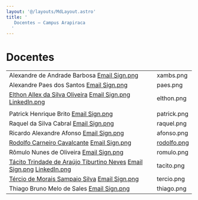 ```yaml
---
layout: '@/layouts/MdLayout.astro'
title: '
   Docentes — Campus Arapiraca
  '
---
```




Docentes
========












|  |  |
| --- | --- |
| Alexandre de Andrade Barbosa    [Email Sign.png](mailto:alexandre.barbosa@arapiraca.ufal.br) | xambs.png |
| Alexandre Paes dos Santos    [Email Sign.png](mailto:alexandre.santos@arapiraca.ufal.br) | paes.png |
| [Elthon Allex da Silva Oliveira](http://www.arapiraca.ufal.br/professor/elthon)    [Email Sign.png](mailto:elthon@arapiraca.ufal.br) [LinkedIn.png](https://www.linkedin.com/in/elthon/) | elthon.png |
|  |  |
| Patrick Henrique Brito    [Email Sign.png](mailto:patrick@arapiraca.ufal.br) | patrick.png |
| Raquel da Silva Cabral    [Email Sign.png](mailto:raquel.cabral@arapiraca.ufal.br) | raquel.png |
| Ricardo Alexandre Afonso      [Email Sign.png](mailto:ricardo.afonso@arapiraca.ufal.br) | afonso.png |
| [Rodolfo Carneiro Cavalcante](https://arapiraca.ufal.br/institucional/docentes/rodolfo-carneiro-cavalcante)        [Email Sign.png](mailto:rodolfo.cavalcante@arapiraca.ufal.br) | [rodolfo.png](https://arapiraca.ufal.br/institucional/docentes/rodolfo-carneiro-cavalcante) |
| Rômulo Nunes de Oliveira      [Email Sign.png](mailto:romulo@nti.ufal.br) | romulo.png |
| [Tácito Trindade de Araújo Tiburtino Neves](https://arapiraca.ufal.br/professor/tacito-neves/)          [Email Sign.png](mailto:tacito.neves@arapiraca.ufal.br) [LinkedIn.png](https://www.linkedin.com/in/tacitoneves/) | tacito.png |
| [Tércio de Morais Sampaio Silva](https://arapiraca.ufal.br/professor/tercio)      [Email Sign.png](mailto:tercio@arapiraca.ufal.br) | tercio.png |
| Thiago Bruno Melo de Sales      [Email Sign.png](mailto:thiago.sales@arapiraca.ufal.br) | thiago.png |















